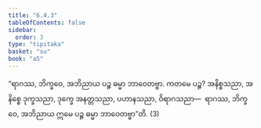 ```yaml
---
title: "6.4.3"
tableOfContents: false
sidebar:
  order: 3
type: "tipitaka"
basket: "su"
book: "a5"
---
```



<DynamicBreadcrumb />

<Division number="305" book="a5" e="ch" v="16" p="245">

<Paragraph number="1408" book="a5">
“ရာဂဿ, ဘိက္ခဝေ, အဘိညာယ ပဉ္စ ဓမ္မာ ဘာဝေတဗ္ဗာ. ကတမေ ပဉ္စ? အနိစ္စသညာ, အနိစ္စေ ဒုက္ခသညာ, ဒုက္ခေ အနတ္တသညာ, ပဟာနသညာ, ဝိရာဂသညာ—  ရာဂဿ, ဘိက္ခဝေ, အဘိညာယ ဣမေ ပဉ္စ ဓမ္မာ ဘာဝေတဗ္ဗာ”တိ. (3)
</Paragraph>
</Division>